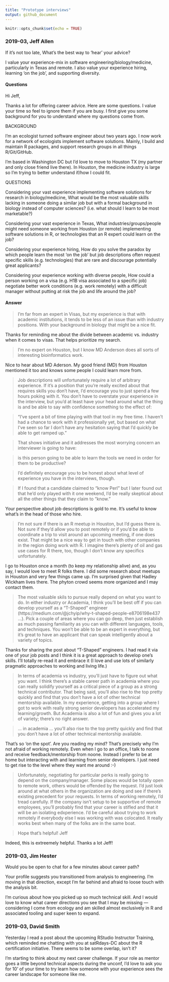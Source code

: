 ```yaml
---
title: "Prototype interviews"
output: github_document
---
```


```r
knitr::opts_chunk$set(echo = TRUE)
```

### 2019-03, Jeff Allen

If it’s not too late, What's the best way to 'hear' your advice?

I value your experience-mix in software engineering/biology/medicine, particularly in Texas and remote. I also value your experience hiring, learning 'on the job', and supporting diversity.

#### Questions

Hi Jeff, 

Thanks a lot for offering career advice. Here are some questions. I value your time so feel to ignore them if you are busy. I first give you some background for you to understand where my questions come from.

BACKGROUND

I'm an ecologist turned software engineer about two years ago. I now work for a network of ecologists implement software solutions. Mainly, I build and maintain R packages, and support research groups in all things R/Git/GitHub. 

I'm based in Washington DC but I'd love to move to Houston TX (my partner and only close friend live there). In Houston, the medicine industry is large so I'm trying to better understand if/how I could fit.

QUESTIONS

Considering your vast experience implementing software solutions for research in biology/medicine, What would be the most valuable skills lacking in someone doing a similar job but with a formal background in biology instead of computer sciences? (i.e. what should I learn to be most marketable?)

Considering your vast experience in Texas, What industries/groups/people might need someone working from Houston (or remote) implementing software solutions in R, or technologies that an R expert could learn on the job?

Considering your experience hiring, How do you solve the paradox by which people learn the most 'on the job' but job descriptions often request specific skills (e.g. technologies) that are rare and discourage potentially great applicants?

Considering your experience working with diverse people, How could a person working on a visa (e.g. H1B visa associated to a specific job) negotiate better work conditions (e.g. work remotely) with a difficult manager without putting at risk the job and life around the job?

#### Answer

> I'm far from an expert in Visas, but my experience is that with academic institutions, it tends to be less of an issue than with industry positions. With your background in biology that might be a nice fit.

Thanks for reminding me about the divide between academic vs. industry when it comes to visas. That helps prioritize my search.

> I'm no expert on Houston, but I know MD Anderson does all sorts of interesting bioinformatics work.

Nice to hear about MD Aderson. My good friend (MD) from Houston mentioned it too and knows some people I could learn more from.

> Job descriptions will unfortunately require a lot of arbitrary experience. If it's a position that you're really excited about that requires skills you don't have, I'd encourage you to just spend a few hours poking with it. You don't have to overstate your experience in the interview, but you'd at least have your head around what the thing is and be able to say with confidence something to the effect of: 

> "I've spent a bit of time playing with that tool in my free time. I haven't had a chance to work with it professionally yet, but based on what I've seen so far I don't have any hesitation saying that I'd quickly be able to get ramped up."

> That shows initiative and it addresses the most worrying concern an interviewer is going to have: 

> is this person going to be able to learn the tools we need in order for them to be productive?

> I'd definitely encourage you to be honest about what level of experience you have in the interviews, though. 

> If I found that a candidate claimed to "know Perl" but I later found out that he'd only played with it one weekend, I'd be really skeptical about all the other things that they claim to "know."

Your perspective about job descriptions is gold to me. It's useful to know what's in the head of those who hire. 

> I'm not sure if there is an R meetup in Houston, but I'd guess there is. Not sure if they'd allow you to post remotely or if you'd be able to coordinate a trip to visit around an upcoming meeting, if one does exist. That might be a nice way to get in touch with other companies in the region doing work with R. I imagine there's plenty of oil and gas use cases for R there, too, though I don't know any specifics unfortunately.

I go to Houston once a month (to keep my relationship alive) and, as you say, I would love to meet R folks there. I did some research about meetups in Houston and very few things came up. I'm surprised given that Hadley Wickham lives there. The phyton crowd seems more organized and I may contact them.

> The most valuable skils to pursue really depend on what you want to do. In either industry or Academia, I think you'll be best off if you can develop yourself as a "T-Shaped" engineer (https://medium.com/@jchyip/why-t-shaped-people-e8706198e437 …). Pick a couple of areas where you can go deep, then just establish as much passing familiarity as you can with different languages, tools, and techniques. You won't be able to be an expert in everything, but it's great to have an applicant that can speak intelligently about a variety of topics.

Thanks for sharing the post about "T-Shaped" engineers. I had read it via one of your job posts and I think it is a great approach to develop one's skills. I'll totally re-read it and embrace it (I love and use lots of similarly pragmatic approaches to working and living life.)

> In terms of academia vs industry, you'll just have to figure out what you want. I think there's a stable career path in academia where you can really solidify yourself as a critical piece of a group as a strong technical contributor. That being said, you'll also rise to the top pretty quickly and find that you don't have a lot of other technical mentorship available. In my experience, getting into a group where I got to work with really strong senior developers has accelerated my learning/growth. But Academia is also a lot of fun and gives you a lot of variety; there's no right answer.

> ... in academia ... you'll also rise to the top pretty quickly and find that you don't have a lot of other technical mentorship available.

That's so 'on the spot'. Are you reading my mind? That's precisely why I'm not afraid of working remotely. Even when I go to an office, I talk to noone and receive feedback/mentorship from noone. Instead I prefer to be at home but interacting with and learning from senior developers. I just need to get rise to the level where they want me around :-)

> Unfortunately, negotiating for particular perks is really going to depend on the company/manager. Some places would be totally open to remote work, others would be offended by the request. I'd just look around at what others in the organization are doing and see if there's existing precedent for your requests. In terms of working remotely, I'd tread carefully. If the company isn't setup to be supportive of remote employees, you'll probably find that your career is stifled and that it will be an isolating edxperience. I'd be careful about trying to work remotely if everybody else I was working with was colocated. It really works best when many of the folks are in the same boat.

> Hope that's helpful!
> Jeff

Indeed, this is extreemely helpful. Thanks a lot Jeff!


### 2019-03, Jim Hester

Would you be open to chat for a few minutes about career path?

Your profile suggests you transitioned from analysis to engineering. I'm moving in that direction, except I'm far behind and afraid to loose touch with the analysis bit.

I'm curious about how you picked up so much technical skill. And I would love to know what career directions you see that I may be missing — considering I come from ecology and am skilled almost exclusively in R and associated tooling and super keen to expand.

### 2019-03, David Smith

Yesterday I read a post about the upcoming RStudio Instructor Training, which reminded me chatting with you at satRdays-DC about the R certification initiative. There seems to be some overlap, isn't it?

I'm starting to think about my next career challenge. If your role as mentor goes a little beyond technical aspects during the unconf, I'd love to ask you for 10' of your time to try learn how someone with your experience sees the career landscape for someone like me.

